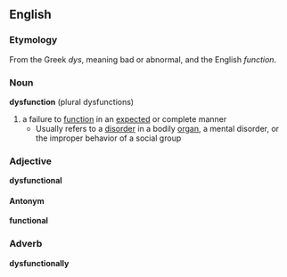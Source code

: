 == English ==

===Etymology===
From the Greek ''dys'', meaning bad or abnormal, and the English ''function''.

=== Noun ===
'''dysfunction''' (plural dysfunctions)
# a failure to [[function]] in an [[expected]] or complete manner
#*Usually refers to a [[disorder]] in a bodily [[organ]], a mental disorder, or the improper behavior of a social group

=== Adjective ===
'''dysfunctional'''

==== Antonym ====
'''functional'''

=== Adverb ===
'''dysfunctionally'''